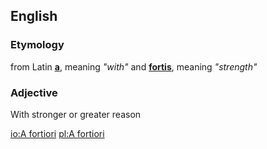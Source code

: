 ==English==

===Etymology===
from Latin '''[[a]]''', meaning ''"with"'' and '''[[fortis]]''', meaning ''"strength"''

===Adjective===
With stronger or greater reason

[[io:A fortiori]]
[[pl:A fortiori]]